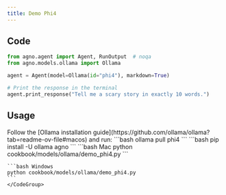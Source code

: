 ```yaml
---
title: Demo Phi4
---
```


## Code

```python cookbook/models/ollama/demo_phi4.py
from agno.agent import Agent, RunOutput  # noqa
from agno.models.ollama import Ollama

agent = Agent(model=Ollama(id="phi4"), markdown=True)

# Print the response in the terminal
agent.print_response("Tell me a scary story in exactly 10 words.")

```

## Usage

<Steps>
  <Snippet file="create-venv-step.mdx" />

  <Step title="Install Ollama">
    Follow the [Ollama installation guide](https://github.com/ollama/ollama?tab=readme-ov-file#macos) and run:
    ```bash
    ollama pull phi4
    ```
  </Step>

  <Step title="Install libraries">
    ```bash
    pip install -U ollama agno
    ```
  </Step>

  <Step title="Run Agent">
    <CodeGroup>
    ```bash Mac
    python cookbook/models/ollama/demo_phi4.py
    ```

    ```bash Windows
    python cookbook/models/ollama/demo_phi4.py
    ```
    </CodeGroup>
  </Step>
</Steps>
